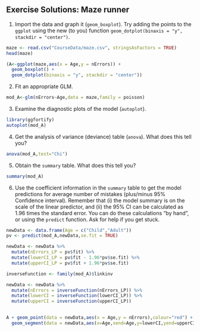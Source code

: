 ## Exercise Solutions: Maze runner


1. Import the data and graph it (`geom_boxplot`). Try adding the points to the `ggplot` using the new (to you) function `geom_dotplot(binaxis = "y", stackdir = "center")`.


```r
maze <- read.csv("CourseData/maze.csv", stringsAsFactors = TRUE)
head(maze)

(A<-ggplot(maze,aes(x = Age,y = nErrors)) + 
  geom_boxplot() + 
  geom_dotplot(binaxis = "y", stackdir = "center"))
```

2. Fit an appropriate GLM.

```r
mod_A<-glm(nErrors~Age,data = maze,family = poisson)
```

3. Examine the diagnostic plots of the model (`autoplot`).

```r
library(ggfortify)
autoplot(mod_A)
```

4. Get the analysis of variance (deviance) table (`anova`). What does this tell you?

```r
anova(mod_A,test="Chi")
```


5. Obtain the `summary` table. What does this tell you?

```r
summary(mod_A)
```

6. Use the coefficient information in the `summary` table to get the model predictions for average number of mistakes (plus/minus 95% Confidence interval). Remember that (i) the model summary is on the scale of the linear predictor, and (ii) the 95% CI can be calculated as 1.96 times the standard error. You can do these calculations "by hand", or using the `predict` function. Ask for help if you get stuck.

```r
newData <- data.frame(Age = c("Child","Adult"))
pv <- predict(mod_A,newData,se.fit = TRUE)

newData <- newData %>% 
  mutate(nErrors_LP = pv$fit) %>% 
  mutate(lowerCI_LP = pv$fit - 1.96*pv$se.fit) %>% 
  mutate(upperCI_LP = pv$fit + 1.96*pv$se.fit) 

inverseFunction <- family(mod_A)$linkinv

newData <- newData %>% 
  mutate(nErrors = inverseFunction(nErrors_LP)) %>% 
  mutate(lowerCI = inverseFunction(lowerCI_LP)) %>% 
  mutate(upperCI = inverseFunction(upperCI_LP)) 
  

A + geom_point(data = newData,aes(x = Age,y = nErrors),colour="red") + 
  geom_segment(data = newData,aes(x=Age,xend=Age,y=lowerCI,yend=upperCI),colour="red")

```